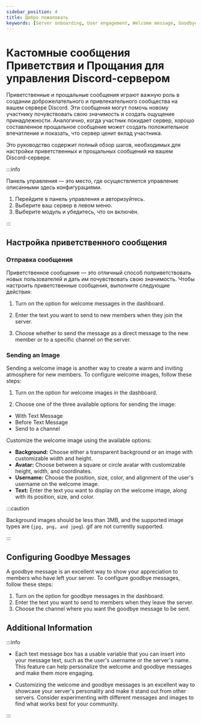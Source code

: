 ```yaml
---
sidebar_position: 4
title: Добро пожаловать
keywords: [Server onboarding, User engagement, Welcome message, Goodbye message, Customization] 
---
```



# Кастомные сообщения Приветствия и Прощания для управления Discord-сервером

Приветственные и прощальные сообщения играют важную роль в создании доброжелательного и привлекательного сообщества на вашем сервере Discord. Эти сообщения могут помочь новому участнику почувствовать свою значимость и создать ощущение принадлежности. Аналогично, когда участник покидает сервер, хорошо составленное прощальное сообщение может создать положительное впечатление и показать, что сервер ценит вклад участника.

Это руководство содержит полный обзор шагов, необходимых для настройки приветственных и прощальных сообщений на вашем Discord-сервере.

:::info

Панель управления — это место, где осуществляется управление описанными здесь конфигурациями.

1. Перейдите в панель управления и авторизуйтесь. 
2. Выберите ваш сервер в левом меню.
3. Выберите модуль и убедитесь, что он включён. 

:::

## Настройка приветственного сообщения

### Отправка сообщения

Приветственное сообщение — это отличный способ поприветствовать новых пользователей и дать им почувствовать свою значимость. Чтобы настроить приветственные сообщения, выполните следующие действия:

1. Turn on the option for welcome messages in the dashboard.

2. Enter the text you want to send to new members when they join the server.

3. Choose whether to send the message as a direct message to the new member or to a specific channel on the server.

### Sending an Image

Sending a welcome image is another way to create a warm and inviting atmosphere for new members. To configure welcome images, follow these steps:

1. Turn on the option for welcome images in the dashboard.

2. Choose one of the three available options for sending the image:

- With Text Message
- Before Text Message
- Send to a channel

Customize the welcome image using the available options:

- **Background:** Choose either a transparent background or an image with customizable width and height.
- **Avatar:** Choose between a square or circle avatar with customizable height, width, and coordinates.
- **Username:** Choose the position, size, color, and alignment of the user's username on the welcome image.
- **Text:** Enter the text you want to display on the welcome image, along with its position, size, and color.

:::caution 

Background images should be less than 3MB, and the supported image types are (`jpg, png, and jpeg`). gif are not currently supported.

:::

## Configuring Goodbye Messages

A goodbye message is an excellent way to show your appreciation to members who have left your server. To configure goodbye messages, follow these steps:

1. Turn on the option for goodbye messages in the dashboard.
2. Enter the text you want to send to members when they leave the server.
3. Choose the channel where you want the goodbye message to be sent.

## Additional Information

:::info 

- Each text message box has a usable variable that you can insert into your message text, such as the user's username or the server's name. This feature can help personalize the welcome and goodbye messages and make them more engaging.

- Customizing the welcome and goodbye messages is an excellent way to showcase your server's personality and make it stand out from other servers. Consider experimenting with different messages and images to find what works best for your community.

:::
